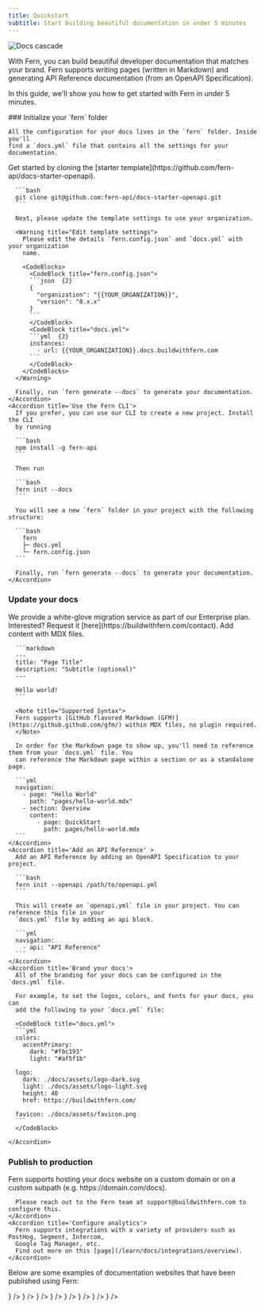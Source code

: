 ```yaml
---
title: Quickstart
subtitle: Start building beautiful documentation in under 5 minutes
---
```


<img alt="Docs cascade" src="./docs-cascade.png" />

With Fern, you can build beautiful developer documentation that matches your brand. Fern supports writing pages (written in Markdown) and generating API Reference documentation (from an OpenAPI Specification).

In this guide, we'll show you how to get started with Fern in under 5 minutes.

<Steps toc={true}>
  ### Initialize your `fern` folder
    
    All the configuration for your docs lives in the `fern` folder. Inside you'll 
    find a `docs.yml` file that contains all the settings for your documentation.

  <AccordionGroup toc={true}>
    <Accordion title='Clone the starter repository'>
      Get started by cloning the [starter template](https://github.com/fern-api/docs-starter-openapi).

      ```bash
      git clone git@github.com:fern-api/docs-starter-openapi.git
      ```

      Next, please update the template settings to use your organization.

      <Warning title="Edit template settings">
        Please edit the details `fern.config.json` and `docs.yml` with your organization
        name.

        <CodeBlocks>
          <CodeBlock title="fern.config.json">
          ```json  {2}
          {
            "organization": "{{YOUR_ORGANIZATION}}",
            "version": "0.x.x"
          }
          ```
          </CodeBlock>
          <CodeBlock title="docs.yml">
          ```yml  {2}
          instances:
            - url: {{YOUR_ORGANIZATION}}.docs.buildwithfern.com
          ```
          </CodeBlock>
        </CodeBlocks>
      </Warning>

      Finally, run `fern generate --docs` to generate your documentation.
    </Accordion>
    <Accordion title='Use the Fern CLI'>
      If you prefer, you can use our CLI to create a new project. Install the CLI
      by running

      ```bash
      npm install -g fern-api
      ```

      Then run

      ```bash
      fern init --docs
      ```

      You will see a new `fern` folder in your project with the following structure:

      ```bash
        fern
        ├─ docs.yml
        └─ fern.config.json
      ```

      Finally, run `fern generate --docs` to generate your documentation.
    </Accordion>

  </AccordionGroup>

### Update your docs

<Note>
  We provide a white-glove migration service as part of our Enterprise plan. Interested? Request it
  [here](https://buildwithfern.com/contact).
</Note>

  <AccordionGroup toc={true}>
    <Accordion title='Add content' >
      Add content with MDX files. 
  
      ```markdown
      ---
      title: "Page Title"
      description: "Subtitle (optional)" 
      ---

      Hello world!
      ```

      <Note title="Supported Syntax">
      Fern supports [GitHub flavored Markdown (GFM)](https://github.github.com/gfm/) within MDX files, no plugin required.
      </Note>

      In order for the Markdown page to show up, you'll need to reference them from your `docs.yml` file. You
      can reference the Markdown page within a section or as a standalone page.

      ```yml
      navigation:
        - page: "Hello World"
          path: "pages/hello-world.mdx"
        - section: Overview
          content:
            - page: QuickStart
              path: pages/hello-world.mdx
      ```
    </Accordion>
    <Accordion title='Add an API Reference' >
      Add an API Reference by adding an OpenAPI Specification to your project.

      ```bash
      fern init --openapi /path/to/openapi.yml
      ```

      This will create an `openapi.yml` file in your project. You can reference this file in your
      `docs.yml` file by adding an api block.

      ```yml
      navigation:
        - api: "API Reference"
      ```
    </Accordion>
    <Accordion title='Brand your docs'>
      All of the branding for your docs can be configured in the `docs.yml` file.

      For example, to set the logos, colors, and fonts for your docs, you can
      add the following to your `docs.yml` file:

      <CodeBlock title="docs.yml">
      ```yml
      colors:
        accentPrimary:
          dark: "#f0c193"
          light: "#af5f1b"

      logo:
        dark: ./docs/assets/logo-dark.svg
        light: ./docs/assets/logo-light.svg
        height: 40
        href: https://buildwithfern.com/

      favicon: ./docs/assets/favicon.png
      ```
      </CodeBlock>

    </Accordion>

  </AccordionGroup>
  
### Publish to production

  <AccordionGroup toc={true}>
    <Accordion title='Host on a custom domain'>
      Fern supports hosting your docs website on a custom domain or on a 
      custom subpath (e.g. https://domain.com/docs).

      Please reach out to the Fern team at support@buildwithfern.com to configure this.
    </Accordion>
    <Accordion title='Configure analytics'>
      Fern supports integrations with a variety of providers such as PostHog, Segment, Intercom,
      Google Tag Manager, etc.
      Find out more on this [page](/learn/docs/integrations/overview).
    </Accordion>

  </AccordionGroup>

</Steps>

Below are some examples of documentation websites that have been published using Fern:

<CardGroup cols={3}>
  <Card
    title="Hume"
    href="https://dev.hume.ai/intro"
    icon={<img src="https://www.hume.ai/icons/icon-144x144.png" alt="Hume logo" />}
  />
  <Card
    title="Primer"
    href="https://primer.io/docs/api"
    icon={
      <img
        src="https://assets-global.website-files.com/65bcc4714739c54deeb9bac7/65d7663e0ceca67e8b5709c5_favicon.png"
        alt="Primer logo"
      />
    }
  />
  <Card
    title="AssemblyAI"
    href="https://www.assemblyai.com/docs/api-reference"
    icon={<img src="https://www.assemblyai.com/favicon.png" alt="AssemblyAI logo" />}
  />
  <Card
    title="SuperAgent"
    href="https://docs.superagent.sh/"
    icon={<img src="https://framerusercontent.com/images/P75NaYul3IVsoMqx4RMALvngO4.png" alt="SuperAgent logo" />}
  />
  <Card
    title="MultiOn"
    href="https://docs.multion.ai/"
    icon={<img src="https://www.multion.ai/android-chrome-192x192.png" alt="MultiOn logo" />}
  />
  <Card
    title="Coactive"
    href="https://docs.coactive.ai/"
    icon={
      <img
        src="https://images.prismic.io/coactive/6d31b17f-cabb-492d-93ef-a9f42e03aaa2_coactive-logo-home.png?ixlib=gatsbyFP&auto=compress%2Cformat&fit=max"
        alt="Coactive logo"
      />
    }
  />
  <Card
    title="Zep"
    href="https://help.getzep.com/"
    icon={
      <img
        src="https://assets-global.website-files.com/660b1c076d13b7e2967a499d/660c6dc329d8b16a8468f5ba_Asset%2017.png"
        alt="Zep logo"
      />
    }
  />
  <Card
    title="Rightbrain"
    href="https://docs.rightbrain.ai/intro"
    icon={
      <img
        src="https://fdr-prod-docs-files-public.s3.amazonaws.com/https://rightbrain.docs.buildwithfern.com/2024-08-05T10:16:06.892Z/docs/assets/Logo.png"
        alt="Rightbrain logo"
      />
    }
  />
</CardGroup>
